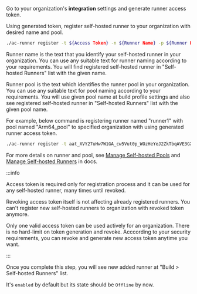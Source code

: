 
Go to your organization's **integration** settings and generate runner access token.

<Screenshot url="https://cdn.appcircle.io/docs/assets/self-hosted-runner-access-token-01.png" />

Using generated token, register self-hosted runner to your organization with desired name and pool.

```bash
./ac-runner register -t ${Access Token} -n ${Runner Name} -p ${Runner Pool}
```

Runner name is the text that you identify your self-hosted runner in your organization. You can use any suitable text for runner naming according to your requirements. You will find registered self-hosted runner in "Self-hosted Runners" list with the given name.

Runner pool is the text which identifies the runner pool in your organization. You can use any suitable text for pool naming according to your requirements. You will use given pool name at build profile settings and also see registered self-hosted runner in "Self-hosted Runners" list with the given pool name.

For example, below command is registering runner named "runner1" with pool named "Arm64_pool" to specified organization with using generated runner access token.

```bash
./ac-runner register -t aat_XVY27uHw7W1GA_cw5Vut0p_WOzHeYeJ2ZkTbqAVE3GX -n runner1 -p Arm64_pool
```

For more details on runner and pool, see [Manage Self-hosted Pools](/self-hosted-appcircle/self-hosted-runner/configure-runner/manage-pools) and [Manage Self-hosted Runners](/self-hosted-appcircle/self-hosted-runner/configure-runner/manage-runners) in docs.

:::info

Access token is required only for registration process and it can be used for any self-hosted runner, many times until revoked.

Revoking access token itself is not affecting already registered runners. You can't register new self-hosted runners to organization with revoked token anymore.

Only one valid access token can be used actively for an organization. There is no hard-limit on token generation and revoke. Acccording to your security requirements, you can revoke and generate new access token anytime you want.

:::

Once you complete this step, you will see new added runner at "Build > Self-hosted Runners" list.

It's `enabled` by default but its state should be `Offline` by now.
